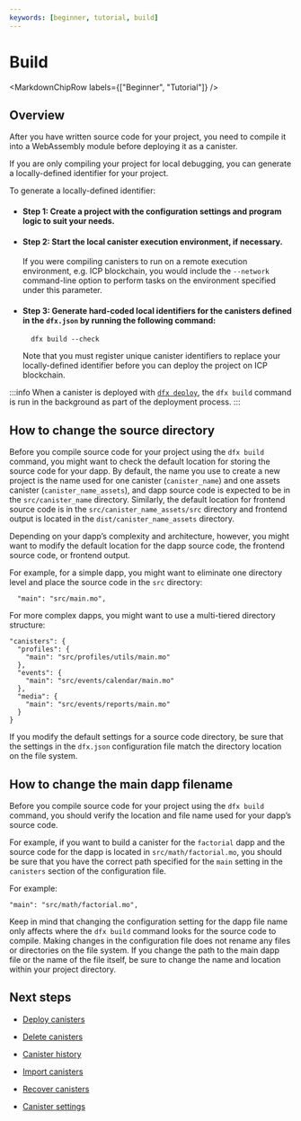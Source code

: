 ```yaml
---
keywords: [beginner, tutorial, build]
---
```




# Build

<MarkdownChipRow labels={["Beginner", "Tutorial"]} />

## Overview

After you have written source code for your project, you need to compile it into a WebAssembly module before deploying it as a canister.

If you are only compiling your project for local debugging, you can generate a locally-defined identifier for your project.

To generate a locally-defined identifier:

- #### Step 1:  Create a project with the configuration settings and program logic to suit your needs.

- #### Step 2:  Start the local canister execution environment, if necessary.

    If you were compiling canisters to run on a remote execution environment, e.g. ICP blockchain, you would include the `--network` command-line option to perform tasks on the environment specified under this parameter.

- #### Step 3:  Generate hard-coded local identifiers for the canisters defined in the `dfx.json` by running the following command:

        dfx build --check

    Note that you must register unique canister identifiers to replace your locally-defined identifier before you can deploy the project on ICP blockchain.

:::info
When a canister is deployed with [`dfx deploy`](/docs/current/developer-docs/setup/deploy), the `dfx build` command is run in the background as part of the deployment process. 
:::

## How to change the source directory

Before you compile source code for your project using the `dfx build` command, you might want to check the default location for storing the source code for your dapp. By default, the name you use to create a new project is the name used for one canister (`canister_name`) and one assets canister (`canister_name_assets`), and dapp source code is expected to be in the `src/canister_name` directory. Similarly, the default location for frontend source code is in the `src/canister_name_assets/src` directory and frontend output is located in the `dist/canister_name_assets` directory.

Depending on your dapp’s complexity and architecture, however, you might want to modify the default location for the dapp source code, the frontend source code, or frontend output.

For example, for a simple dapp, you might want to eliminate one directory level and place the source code in the `src` directory:

      "main": "src/main.mo",

For more complex dapps, you might want to use a multi-tiered directory structure:

    "canisters": {
      "profiles": {
        "main": "src/profiles/utils/main.mo"
      },
      "events": {
        "main": "src/events/calendar/main.mo"
      },
      "media": {
        "main": "src/events/reports/main.mo"
      }
    }

If you modify the default settings for a source code directory, be sure that the settings in the `dfx.json` configuration file match the directory location on the file system.

## How to change the main dapp filename

Before you compile source code for your project using the `dfx build` command, you should verify the location and file name used for your dapp’s source code.

For example, if you want to build a canister for the `factorial` dapp and the source code for the dapp is located in `src/math/factorial.mo`, you should be sure that you have the correct path specified for the `main` setting in the `canisters` section of the configuration file.

For example:

    "main": "src/math/factorial.mo",

Keep in mind that changing the configuration setting for the dapp file name only affects where the `dfx build` command looks for the source code to compile. Making changes in the configuration file does not rename any files or directories on the file system. If you change the path to the main dapp file or the name of the file itself, be sure to change the name and location within your project directory.


## Next steps

- [Deploy canisters](/docs/current/developer-docs/setup/deploy)

- [Delete canisters](/docs/current/developer-docs/setup/delete)

- [Canister history](/docs/current/developer-docs/production/canister-history)

- [Import canisters](/docs/current/developer-docs/setup/pulling-canister-dependencies)

- [Recover canisters](/docs/current/developer-docs/production/canister-recovery)

- [Canister settings](/docs/current/developer-docs/setup/manage-canisters)
